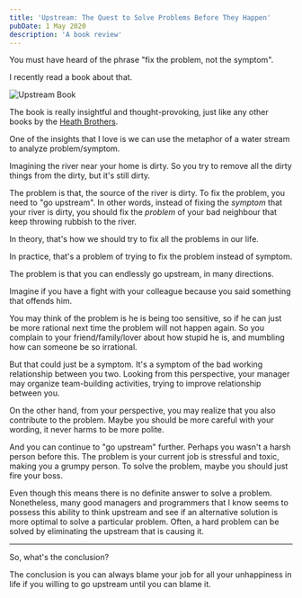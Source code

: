 ```yaml
---
title: 'Upstream: The Quest to Solve Problems Before They Happen'
pubDate: 1 May 2020
description: 'A book review'
---
```


You must have heard of the phrase "fix the problem, not the symptom".

I recently read a book about that.

<img
  src="https://res.cloudinary.com/djzsjzasg/image/upload/v1674742622/malcolm-kee/_upstream-book_kwfrfw.jpg"
  alt="Upstream Book"
  class="block max-w-sm mx-auto"
/>

The book is really insightful and thought-provoking, just like any other books by the [Heath Brothers](https://heathbrothers.com/).

One of the insights that I love is we can use the metaphor of a water stream to analyze problem/symptom.

Imagining the river near your home is dirty. So you try to remove all the dirty things from the dirty, but it's still dirty.

The problem is that, the source of the river is dirty. To fix the problem, you need to "go upstream". In other words, instead of fixing the _symptom_ that your river is dirty, you should fix the _problem_ of your bad neighbour that keep throwing rubbish to the river.

In theory, that's how we should try to fix all the problems in our life.

In practice, that's a problem of trying to fix the problem instead of symptom.

The problem is that you can endlessly go upstream, in many directions.

Imagine if you have a fight with your colleague because you said something that offends him.

You may think of the problem is he is being too sensitive, so if he can just be more rational next time the problem will not happen again. So you complain to your friend/family/lover about how stupid he is, and mumbling how can someone be so irrational.

But that could just be a symptom. It's a symptom of the bad working relationship between you two. Looking from this perspective, your manager may organize team-building activities, trying to improve relationship between you.

On the other hand, from your perspective, you may realize that you also contribute to the problem. Maybe you should be more careful with your wording, it never harms to be more polite.

And you can continue to "go upstream" further. Perhaps you wasn't a harsh person before this. The problem is your current job is stressful and toxic, making you a grumpy person. To solve the problem, maybe you should just fire your boss.

Even though this means there is no definite answer to solve a problem. Nonetheless, many good managers and programmers that I know seems to possess this ability to think upstream and see if an alternative solution is more optimal to solve a particular problem. Often, a hard problem can be solved by eliminating the upstream that is causing it.

---

So, what's the conclusion?

The conclusion is you can always blame your job for all your unhappiness in life if you willing to go upstream until you can blame it.
